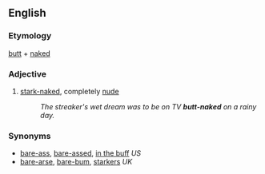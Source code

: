 ==English==

===Etymology===
[[butt]] + [[naked]]

===Adjective===
{{en-adj}} 

# {{idiomatic|as [[pars pro toto]]}} [[stark-naked]], completely [[nude]]
#: ''The streaker's wet dream was to be on TV '''butt-naked''' on a rainy day.''

===Synonyms===
* [[bare-ass]], [[bare-assed]], [[in the buff]] ''US''
* [[bare-arse]], [[bare-bum]], [[starkers]] ''UK''